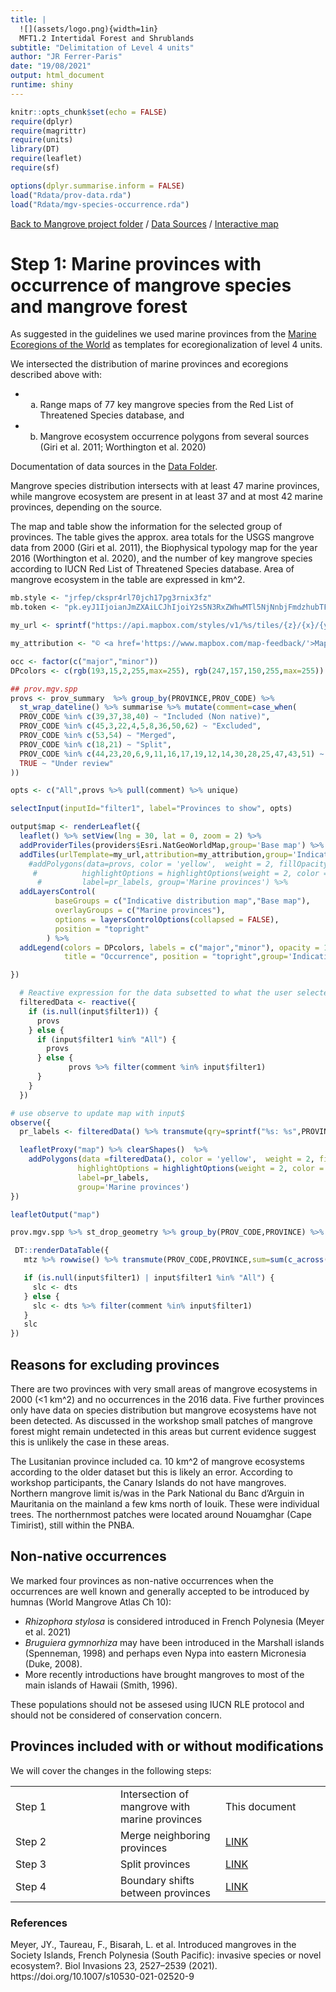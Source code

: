 ```yaml
---
title: |
  ![](assets/logo.png){width=1in}
  MFT1.2 Intertidal Forest and Shrublands
subtitle: "Delimitation of Level 4 units"
author: "JR Ferrer-Paris"
date: "19/08/2021"
output: html_document
runtime: shiny
---
```


```r
knitr::opts_chunk$set(echo = FALSE)
require(dplyr)
require(magrittr)
require(units)
library(DT)
require(leaflet)
require(sf)

options(dplyr.summarise.inform = FALSE)
load("Rdata/prov-data.rda")
load("Rdata/mgv-species-occurrence.rda")

```
[Back to Mangrove project folder](/Mangroves/) / [Data Sources](/MangrovesData/) / [Interactive map](/MangrovesMap/)

# Step 1: Marine provinces with occurrence of mangrove species and mangrove forest

As suggested in the guidelines we used marine provinces from the [Marine Ecoregions of the World](/MangrovesData/MEOW-ecoregions.Rmd) as templates for ecoregionalization of level 4 units.

We intersected the distribution of marine provinces and ecoregions described above with:

- a) Range maps of 77 key mangrove species from the Red List of Threatened Species database, and
- b) Mangrove ecosystem occurrence polygons from several sources (Giri et al. 2011; Worthington et al. 2020)

Documentation of data sources in the [Data Folder](/MangrovesData/).

Mangrove species distribution intersects with at least 47 marine provinces, while mangrove ecosystem are present in at least 37 and at most 42 marine provinces, depending on the source.

The map and table show the information for the selected group of provinces. The table gives the approx. area totals for the USGS mangrove data from 2000 (Giri et al. 2011), the Biophysical typology map for the year 2016 (Worthington et al. 2020), and the number of key mangrove species according to IUCN Red List of Threatened Species database. Area of mangrove ecosystem in the table are expressed in km^2.


```r
mb.style <- "jrfep/ckspr4rl70jch17pg3rnix3fz"
mb.token <- "pk.eyJ1IjoianJmZXAiLCJhIjoiY2s5N3RxZWhwMTl5NjNnbjFmdzhubTFjdiJ9.KFBzgxBPjKnERRfR9awR_g"

my_url <- sprintf("https://api.mapbox.com/styles/v1/%s/tiles/{z}/{x}/{y}?access_token=%s",mb.style,mb.token)

my_attribution <- "© <a href='https://www.mapbox.com/map-feedback/'>Mapbox</a> CC-BY-4.0 <a href='https://global-ecosystems.org/explore/groups/MFT1.2'>IUCN Global Ecosystem Typology</a>"

occ <- factor(c("major","minor"))
DPcolors <- c(rgb(193,15,2,255,max=255), rgb(247,157,150,255,max=255))

## prov.mgv.spp
provs <- prov_summary  %>% group_by(PROVINCE,PROV_CODE) %>%
  st_wrap_dateline() %>% summarise %>% mutate(comment=case_when(
  PROV_CODE %in% c(39,37,38,40) ~ "Included (Non native)",
  PROV_CODE %in% c(45,3,22,4,5,8,36,50,62) ~ "Excluded",
  PROV_CODE %in% c(53,54) ~ "Merged",
  PROV_CODE %in% c(18,21) ~ "Split",
  PROV_CODE %in% c(44,23,20,6,9,11,16,17,19,12,14,30,28,25,47,43,51) ~ "Included",
  TRUE ~ "Under review"
))

opts <- c("All",provs %>% pull(comment) %>% unique)

selectInput(inputId="filter1", label="Provinces to show", opts)

output$map <- renderLeaflet({
  leaflet() %>% setView(lng = 30, lat = 0, zoom = 2) %>%
  addProviderTiles(providers$Esri.NatGeoWorldMap,group='Base map') %>%
  addTiles(urlTemplate=my_url,attribution=my_attribution,group='Indicative distribution map') %>%
    #addPolygons(data=provs, color = 'yellow',  weight = 2, fillOpacity = 0.15,
     #          highlightOptions = highlightOptions(weight = 2, color = 'black'),
      #         label=pr_labels, group='Marine provinces') %>%
  addLayersControl(
          baseGroups = c("Indicative distribution map","Base map"),
          overlayGroups = c("Marine provinces"),
          options = layersControlOptions(collapsed = FALSE),
          position = "topright"
        ) %>%
  addLegend(colors = DPcolors, labels = c("major","minor"), opacity = 1.0,
            title = "Occurrence", position = "topright",group='Indicative distribution map')

})

  # Reactive expression for the data subsetted to what the user selected
  filteredData <- reactive({
    if (is.null(input$filter1)) {
      provs
    } else {
      if (input$filter1 %in% "All") {
        provs
      } else {
             provs %>% filter(comment %in% input$filter1)
      }
    }
  })

# use observe to update map with input$
observe({
  pr_labels <- filteredData() %>% transmute(qry=sprintf("%s: %s",PROVINCE,comment)) %>% pull(qry)  %>% lapply(htmltools::HTML) %>% unlist

  leafletProxy("map") %>% clearShapes()  %>%
    addPolygons(data =filteredData(), color = 'yellow',  weight = 2, fillOpacity = 0.15,
               highlightOptions = highlightOptions(weight = 2, color = 'black'),
               label=pr_labels,
               group='Marine provinces')
})

leafletOutput("map")
```



```r

prov.mgv.spp %>% st_drop_geometry %>% group_by(PROV_CODE,PROVINCE) %>% summarise(across(Dolichandrone.spathacea:Ceriops.australis, max)) -> mtz

 DT::renderDataTable({
   mtz %>% rowwise() %>% transmute(PROV_CODE,PROVINCE,sum=sum(c_across(Dolichandrone.spathacea:Ceriops.australis))) %>% full_join(prov_summary,by=c('PROV_CODE','PROVINCE'))  %>% transmute(PROVINCE,`Area 2020`=area_2020 %>% set_units('km^2') %>% round(2),`Area 2016`=radius %>% set_units('m^2') %>% set_units('km^2') %>%  round(2),`Mangrove species`=sum) %>% full_join(st_drop_geometry(filteredData()),by=c('PROV_CODE','PROVINCE'))-> dts

   if (is.null(input$filter1) | input$filter1 %in% "All") {
     slc <- dts
   } else {
     slc <- dts %>% filter(comment %in% input$filter1)
   }
   slc
})
```

## Reasons for excluding provinces

There are two provinces with very small areas of mangrove ecosystems in 2000 (<1 km^2) and no occurrences in the 2016 data.  Five further provinces only have data on species distribution but mangrove ecosystems have not been detected. As discussed in the workshop small patches of mangrove forest might remain undetected in this areas but current evidence suggest this is unlikely the case in these areas.

The Lusitanian province included ca. 10 km^2  of mangrove ecosystems according to the older dataset but this is likely an error. According to workshop participants, the Canary Islands do not have mangroves. Northern mangrove limit is/was in the Park National du Banc d'Arguin  in Mauritania on the mainland a few kms north of Iouik. These were individual trees. The northernmost patches were located around Nouamghar (Cape Timirist), still within the PNBA.

## Non-native occurrences

We marked four provinces as non-native occurrences when the occurrences are well known and generally accepted to be introduced by humnas (World Mangrove Atlas Ch 10):

- _Rhizophora stylosa_ is considered introduced in French Polynesia (Meyer et al. 2021)
- _Bruguiera gymnorhiza_ may have been introduced in the Marshall islands (Spenneman, 1998) and perhaps even Nypa into eastern Micronesia (Duke, 2008).
- More recently introductions have brought mangroves to most of the main islands of Hawaii (Smith, 1996).

These populations should not be assesed using IUCN RLE protocol and should not be considered of  conservation concern.

## Provinces included with or without modifications

We will cover the changes in the following steps:


|  | |  |
|---|---|---|
|Step 1| Intersection of mangrove with marine provinces | This document
|Step 2| Merge neighboring provinces | [LINK](Step-2-merge-provinces.Rmd)
|Step 3| Split provinces | [LINK](Step-3-split-provinces.Rmd)
|Step 4| Boundary shifts between provinces | [LINK](Step-4-shift-borders.Rmd)


### References

Meyer, JY., Taureau, F., Bisarah, L. et al. Introduced mangroves in the Society Islands, French Polynesia (South Pacific): invasive species or novel ecosystem?. Biol Invasions 23, 2527–2539 (2021). https://doi.org/10.1007/s10530-021-02520-9
